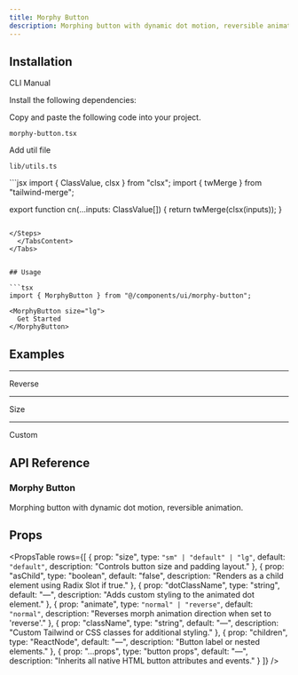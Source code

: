 ```yaml
---
title: Morphy Button
description: Morphing button with dynamic dot motion, reversible animation.
---
```


<ComponentPreview
  name="morphybutton-demo"
  className=""
  description=""
/>

## Installation

<Tabs defaultValue="cli" className="w-full">
  <TabsList>
    <TabsTrigger value="cli">CLI</TabsTrigger>
    <TabsTrigger value="manual">Manual</TabsTrigger>
  </TabsList>
  <TabsContent value="cli">
    <PkgOptions name="morphy-button" />
  </TabsContent>
  <TabsContent value="manual">
    <Steps>

<Step>Install the following dependencies:</Step>
<DepsOptions name="@radix-ui/react-slot" />

<Step>Copy and paste the following code into your project.</Step>
<p>
  <code>morphy-button.tsx</code>
</p>
<ComponentSource name="morphy-button" />


<Step>Add util file</Step>
<p>
  <code>lib/utils.ts</code>
</p>
```jsx
import { ClassValue, clsx } from "clsx";
import { twMerge } from "tailwind-merge";

export function cn(...inputs: ClassValue[]) {
  return twMerge(clsx(inputs));
}
```

</Steps>
  </TabsContent>
</Tabs>


## Usage

```tsx
import { MorphyButton } from "@/components/ui/morphy-button";
```

```tsx
<MorphyButton size="lg">
  Get Started
</MorphyButton>
```

## Examples

---

<Step>Reverse</Step>

<ComponentPreview
  name="morphybuttonreverse-demo"
  className=""
  description=""
/>

---

<Step>Size</Step>

<ComponentPreview
  name="morphybuttonsize-demo"
  className=""
  description=""
/>

---

<Step>Custom</Step>

<ComponentPreview
  name="morphybuttoncustom-demo"
  className=""
  description=""
/>


## API Reference

### Morphy Button

Morphing button with dynamic dot motion, reversible animation.

## Props

<PropsTable
  rows={[
    {
      prop: "size",
      type: `"sm" | "default" | "lg"`,
      default: `"default"`,
      description: "Controls button size and padding layout."
    },
    {
      prop: "asChild",
      type: "boolean",
      default: "false",
      description: "Renders as a child element using Radix Slot if true."
    },
    {
      prop: "dotClassName",
      type: "string",
      default: "—",
      description: "Adds custom styling to the animated dot element."
    },
    {
      prop: "animate",
      type: `"normal" | "reverse"`,
      default: `"normal"`,
      description: "Reverses morph animation direction when set to 'reverse'."
    },
    {
      prop: "className",
      type: "string",
      default: "—",
      description: "Custom Tailwind or CSS classes for additional styling."
    },
    {
      prop: "children",
      type: "ReactNode",
      default: "—",
      description: "Button label or nested elements."
    },
    {
      prop: "...props",
      type: "button props",
      default: "—",
      description: "Inherits all native HTML button attributes and events."
    }
  ]}
/>

